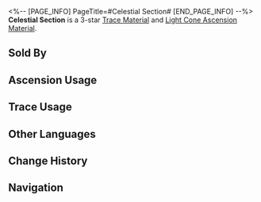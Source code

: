 <%-- [PAGE_INFO]
PageTitle=#Celestial Section#
[END_PAGE_INFO] --%>
{{Item Infobox
|id          = 110232
|image       = Item Celestial Section.png
|type        = Trace Material
|type2       = Light Cone Ascension Material
|invCategory = Upgrade Materials
|rarity      = 3
|effect      = Melodious section fallen from the heavens. Used to level up Traces moderately for {{Color|h|Harmony}} characters.
|description = A musical section scattered from order. Falling silently from the edge of the heavens, it blends into the cacophony, like grains of sand scattered in the desert.
|source1     = [[Calyx: The Reverie (Dreamscape)]]
|source2     = [[Omni-Synthesizer]] &mdash; Material Synthesis
|source3     = [[Embers Exchange]]
|source4     = [[Omni-Synthesizer]] &mdash; Material Exchange
}}
{{Description|''"No one notices it until it ignites a spark of inspiration..."''}}
'''Celestial Section''' is a 3-star [[Trace Material]] and [[Light Cone Ascension Material]].

==Sold By==
{{Shop Availability}}

==Ascension Usage==
{{Ascension Usage}}

==Trace Usage==
{{Trace Usage}}

==Other Languages==
{{Other Languages
|en   = Celestial Section
|zhs  = 空际小节
|zht  = 空際小節
|ja   = 空際の小節
|ko   = 천상의 소절
|es   = Compás celestial
|fr   = Séquence céleste
|ru   = Небесная интерлюдия
|th   = Celestial Section
|vi   = Ô Nhịp Thiên Không
|de   = Himmlischer Abschnitt
|id   = Celestial Section
|pt   = Seção Celestial
}}

==Change History==
{{Change History|2.0}}

==Navigation==
{{Upgrade Material Navbox}}